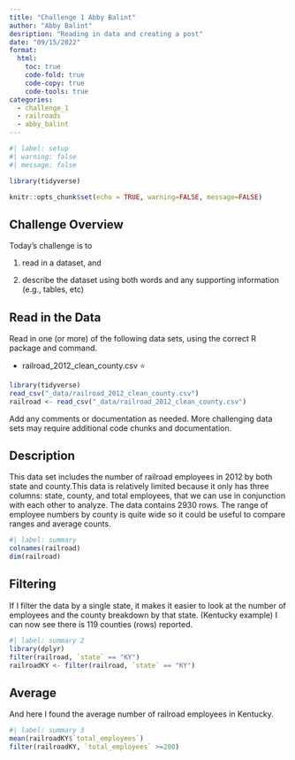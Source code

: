 ```yaml
---
title: "Challenge 1 Abby Balint"
author: "Abby Balint"
desription: "Reading in data and creating a post"
date: "09/15/2022"
format:
  html:
    toc: true
    code-fold: true
    code-copy: true
    code-tools: true
categories:
  - challenge_1
  - railroads
  - abby_balint
---
```


```r
#| label: setup
#| warning: false
#| message: false

library(tidyverse)

knitr::opts_chunk$set(echo = TRUE, warning=FALSE, message=FALSE)
```

## Challenge Overview

Today's challenge is to

1)  read in a dataset, and

2)  describe the dataset using both words and any supporting information (e.g., tables, etc)

## Read in the Data

Read in one (or more) of the following data sets, using the correct R package and command.

-   railroad_2012_clean_county.csv ⭐


```r
library(tidyverse)
read_csv("_data/railroad_2012_clean_county.csv")
railroad <- read_csv("_data/railroad_2012_clean_county.csv")
```

Add any comments or documentation as needed. More challenging data sets may require additional code chunks and documentation.

## Description
This data set includes the number of railroad employees in 2012 by both state and county.This data is relatively limited because it only has three columns: state, county, and total employees, that we can use in conjunction with each other to analyze. The data contains 2930 rows. The range of employee numbers by county is quite wide so it could be useful to compare ranges and average counts. 

```r
#| label: summary
colnames(railroad)
dim(railroad)

```

## Filtering
If I filter the data by a single state, it makes it easier to look at the number of employees and the county breakdown by that state. (Kentucky example) I can now see there is 119 counties (rows) reported.

```r
#| label: summary 2
library(dplyr)
filter(railroad, `state` == "KY")
railroadKY <- filter(railroad, `state` == "KY")
```
## Average
And here I found the average number of railroad employees in Kentucky. 

```r
#| label: summary 3
mean(railroadKY$`total_employees`)
filter(railroadKY, `total_employees` >=200)
```
